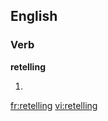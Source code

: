 ==English==

===Verb===
'''retelling'''

# {{present participle of|[[retell]]}}

[[fr:retelling]]
[[vi:retelling]]